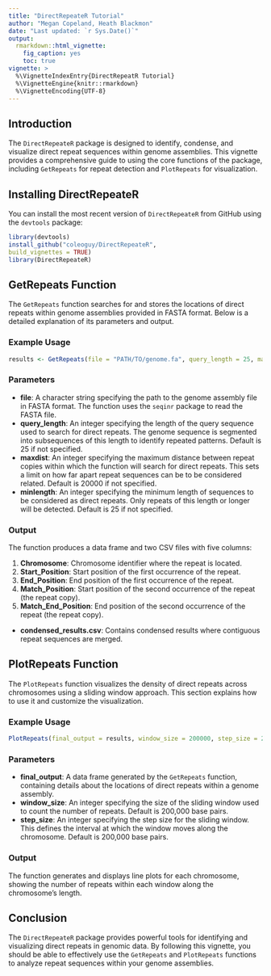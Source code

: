 ```yaml
---
title: "DirectRepeateR Tutorial"
author: "Megan Copeland, Heath Blackmon"
date: "Last updated: `r Sys.Date()`"
output:
  rmarkdown::html_vignette:
    fig_caption: yes
    toc: true
vignette: >
  %\VignetteIndexEntry{DirectRepeatR Tutorial}
  %\VignetteEngine{knitr::rmarkdown}
  %\VignetteEncoding{UTF-8}
---
```


## Introduction

The `DirectRepeateR` package is designed to identify, condense, and visualize direct repeat sequences within genome assemblies. This vignette provides a comprehensive guide to using the core functions of the package, including `GetRepeats` for repeat detection and `PlotRepeats` for visualization.

## Installing DirectRepeateR

You can install the most recent version of `DirectRepeateR` from GitHub using the `devtools` package:

```r
library(devtools)
install_github("coleoguy/DirectRepeateR",
build_vignettes = TRUE)
library(DirectRepeateR)
```

## GetRepeats Function

The `GetRepeats` function searches for and stores the locations of direct repeats within genome assemblies provided in FASTA format. Below is a detailed explanation of its parameters and output.

### Example Usage

```r
results <- GetRepeats(file = "PATH/TO/genome.fa", query_length = 25, maxdist = 20000, minlength = 50)
```

### Parameters

- **file**: A character string specifying the path to the genome assembly file in FASTA format. The function uses the `seqinr` package to read the FASTA file.
- **query_length**: An integer specifying the length of the query sequence used to search for direct repeats. The genome sequence is segmented into subsequences of this length to identify repeated patterns. Default is 25 if not specified.
- **maxdist**: An integer specifying the maximum distance between repeat copies within which the function will search for direct repeats. This sets a limit on how far apart repeat sequences can be to be considered related. Default is 20000 if not specified.
- **minlength**: An integer specifying the minimum length of sequences to be considered as direct repeats. Only repeats of this length or longer will be detected. Default is 25 if not specified.

### Output

The function produces a data frame and two CSV files with five columns:

1. **Chromosome**: Chromosome identifier where the repeat is located.
2. **Start_Position**: Start position of the first occurrence of the repeat.
3. **End_Position**: End position of the first occurrence of the repeat.
4. **Match_Position**: Start position of the second occurrence of the repeat (the repeat copy).
5. **Match_End_Position**: End position of the second occurrence of the repeat (the repeat copy).

- **condensed_results.csv**: Contains condensed results where contiguous repeat sequences are merged.

## PlotRepeats Function

The `PlotRepeats` function visualizes the density of direct repeats across chromosomes using a sliding window approach. This section explains how to use it and customize the visualization.

### Example Usage

```r
PlotRepeats(final_output = results, window_size = 200000, step_size = 200000)
```

### Parameters

- **final_output**: A data frame generated by the `GetRepeats` function, containing details about the locations of direct repeats within a genome assembly.
- **window_size**: An integer specifying the size of the sliding window used to count the number of repeats. Default is 200,000 base pairs.
- **step_size**: An integer specifying the step size for the sliding window. This defines the interval at which the window moves along the chromosome. Default is 200,000 base pairs.

### Output

The function generates and displays line plots for each chromosome, showing the number of repeats within each window along the chromosome's length.

## Conclusion

The `DirectRepeateR` package provides powerful tools for identifying and visualizing direct repeats in genomic data. By following this vignette, you should be able to effectively use the `GetRepeats` and `PlotRepeats` functions to analyze repeat sequences within your genome assemblies.
